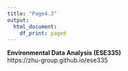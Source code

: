 ```yaml
---
title: "Page4.3"
output:
  html_document:
    df_print: paged
---
```


**Environmental Data Analysis (ESE335)**  
https://zhu-group.github.io/ese335   

